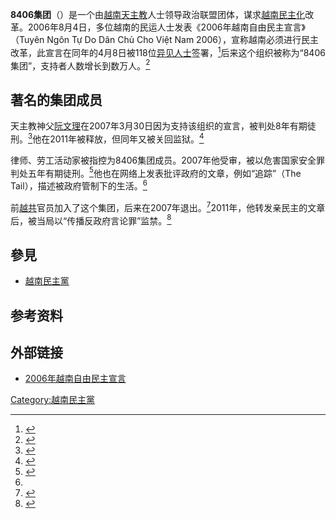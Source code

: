 {{pp-semi-sock|small=yes}}
{{expand|time=2015-08-21T04:53:19+00:00}}
'''8406集团'''（{{lang-vi|Khối 8406}}）是一个由[[越南|越南]][[天主教|天主教]]人士领导政治联盟团体，谋求[[越南民主运动|越南民主化]]改革。2006年8月4日，多位越南的民运人士发表《2006年越南自由民主宣言》（Tuyên Ngôn Tự Do Dân Chủ Cho Việt Nam 2006），宣称越南必须进行民主改革，此宣言在同年的4月8日被118位[[异见人士|异见人士]]签署，<ref>{{cite web |url=http://www.upi.com/Emerging_Threats/2009/10/09/Vietnam-clamps-down-on-democracy-activists/UPI-48301255093200/ |title=Vietnam clamps down on democracy activists |date=9 October 2009 |publisher=United Press International |accessdate=21 July 2012 |archive-date=2015-12-22 |archive-url=https://web.archive.org/web/20151222101901/http://www.upi.com/Emerging_Threats/2009/10/09/Vietnam-clamps-down-on-democracy-activists/UPI-48301255093200/ |dead-url=no }}</ref>后来这个组织被称为“8406集团”，支持者人数增长到数万人。<ref>{{cite web |url=http://www.atimes.com/atimes/Southeast_Asia/HI14Ae01.html |title=Heed the call of Vietnam's Bloc 8406 |author=Shawn W. Crispin |date=14 September 2006 |work=Asia Times Online |accessdate=21 July 2012 |archive-date=2017-06-26 |archive-url=https://web.archive.org/web/20170626052543/http://www.atimes.com/atimes/Southeast_Asia/HI14Ae01.html |dead-url=no }}</ref>

==著名的集团成员==
天主教神父[[阮文理_(人權活動家)|阮文理]]在2007年3月30日因为支持该组织的宣言，被判处8年有期徒刑。<ref>{{cite web |url=http://www.asianews.it/index.php?l=en&art=8872&size= |title=Catholic Priest, Fr. Nguyen Van Ly, condemned to 8 years in prison |author=Nguyen Van Tranh |date=30 March 2007 |work=Asia News |accessdate=21 July 2012 |archive-date=2019-02-15 |archive-url=https://web.archive.org/web/20190215083536/http://www.asianews.it/index.php?l=en&art=8872&size= |dead-url=no }}</ref>他在2011年被释放，但同年又被关回监狱。<ref>{{Cite web |url=http://www.hrw.org/news/2011/07/26/vietnam-father-nguyen-van-ly-should-remain-free |title=存档副本 |accessdate=2015-08-21 |archive-date=2015-09-24 |archive-url=https://web.archive.org/web/20150924144514/http://www.hrw.org/news/2011/07/26/vietnam-father-nguyen-van-ly-should-remain-free |dead-url=no }}</ref>

律师、劳工活动家{{link-en|陈国贤|Trần Quốc Hiền}}被指控为8406集团成员。2007年他受审，被以危害国家安全罪判处五年有期徒刑。<ref name=HRW>{{cite book |title=Not yet a workers' paradise: Vietnam's suppression of the independent workers' movement |last=Human Rights Watch |first= |authorlink= |coauthors= |year=2009 |publisher=Human Rights Watch |location= |isbn= |page=24 |pages= |url=http://books.google.com/books?id=VgAO5tpkWeoC&pg=PA24&lpg=PA24&dq=Tran+Quoc+Hien&source=bl&ots=vLPeZbON4c&sig=mrZoOcgQU0LHrhhjNNGTC5cyCik&hl=en&sa=X&ei=lSwWT_f4HMeqgwfJ3bn4Aw&ved=0CCgQ6AEwADgK#v=onepage&q=Tran%20Quoc%20Hien&f=false |accessdate=18 January 2012}}</ref>他也在网络上发表批评政府的文章，例如“追踪”（The Tail），描述被政府管制下的生活。<ref name=HRW />

前[[越共|越共]]官员{{link-en|韦德回|Vi Đức Hồi}}加入了这个集团，后来在2007年退出。<ref>{{cite web |url=http://www.amnesty.org/en/news-and-updates/viet-nam-activist-prison-sentence-condemned-2011-01-26 |title=Viet Nam activist prison sentence condemned |date=26 April 2011 |publisher=Amnesty International |accessdate=20 July 2012 |archive-date=2014-12-07 |archive-url=https://web.archive.org/web/20141207204112/http://www.amnesty.org/en/news-and-updates/viet-nam-activist-prison-sentence-condemned-2011-01-26 |dead-url=no }}</ref>2011年，他转发亲民主的文章后，被当局以“传播反政府言论罪”监禁。<ref name=FN>{{cite web |url=http://www.foxnews.com/world/2011/01/26/vietnamese-dissident-sentenced-years-jail/ |title=Vietnamese dissident sentenced to 8 years in jail |date=26 January 2011 |publisher=Fox News |agency=Associated Press |accessdate=20 July 2012 |archive-date=2015-09-24 |archive-url=https://web.archive.org/web/20150924180713/http://www.foxnews.com/world/2011/01/26/vietnamese-dissident-sentenced-years-jail/ |dead-url=no }}</ref>
==參見==
*[[越南民主黨|越南民主黨]]
==参考资料==
{{reflist|4}}
==外部链接==
* [http://hrw.org/pub/2006/manifesto_040606.pdf 2006年越南自由民主宣言]{{Wayback|url=http://hrw.org/pub/2006/manifesto_040606.pdf |date=20060512214849 }}
[[Category:越南民主黨|Category:越南民主黨]]